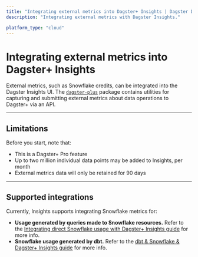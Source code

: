 ```yaml
---
title: "Integrating external metrics into Dagster+ Insights | Dagster Docs"
description: "Integrating external metrics with Dagster Insights."

platform_type: "cloud"
---
```


# Integrating external metrics into Dagster+ Insights

External metrics, such as Snowflake credits, can be integrated into the Dagster Insights UI. The [`dagster-plus`](https://pypi.org/project/dagster-plus/) package contains utilities for capturing and submitting external metrics about data operations to Dagster+ via an API.

---

## Limitations

Before you start, note that:

- This is a Dagster+ Pro feature
- Up to two million individual data points may be added to Insights, per month
- External metrics data will only be retained for 90 days

---

## Supported integrations

Currently, Insights supports integrating Snowflake metrics for:

- **Usage generated by queries made to Snowflake resources.** Refer to the [Integrating direct Snowflake usage with Dagster+ Insights guide](/dagster-plus/insights/integrating-snowflake) for more info.
- **Snowflake usage generated by dbt.** Refer to the [dbt & Snowflake & Dagster+ Insights guide](/dagster-plus/insights/integrating-snowflake-and-dbt) for more info.
